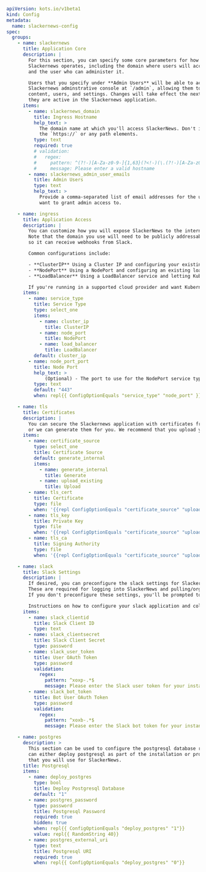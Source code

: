 ```yaml
apiVersion: kots.io/v1beta1
kind: Config
metadata:
  name: slackernews-config
spec:
  groups:
    - name: slackernews
      title: Application Core
      description: |
        For this section, you can specify some core parameters for how
        Slackernews operates, including the domain where users will access it
        and the user who can administer it.

        Users that you specify under **Admin Users** will be able to access the
        Slackernews adminstrative console at `/admin`, allowing them to manage
        content, users, and settings. Changes will take effect the next time
        they are active in the Slackernews application.
      items:
        - name: slackernews_domain
          title: Ingress Hostname
          help_text: >
            The domain name at which you'll access SlackerNews. Don't include
            the `https://` or any path elements.
          type: text
          required: true
          # validation:
          #   regex:
          #     pattern: ^(?!-)[A-Za-z0-9-]{1,63}(?<!-)(\.(?!-)[A-Za-z0-9-]{1,63}(?<!-))*\.[A-Za-z]{2,}$
          #     message: Please enter a valid hostname
        - name: slackernews_admin_user_emails
          title: Admin Users
          type: text
          help_text: >
            Provide a comma-separated list of email addresses for the users you
            want to grant admin access to.

    - name: ingress
      title: Application Access
      description: |
        You can customize how you will expose SlackerNews to the internet.
        Note that the domain you use will need to be publicly addressable with certs signed by a public authority
        so it can receive webhooks from Slack.

        Common configurations include:

        - **ClusterIP** Using a Cluster IP and configuring your existing ingress controller to route traffic to SlackerNews
        - **NodePort** Using a NodePort and configuring an existing load balancer to route traffic to SlackerNews
        - **LoadBalancer** Using a LoadBalancer service and letting Kubernetes provision a load balancer for you

        If you're running in a supported cloud provider and want Kubernetes to provision a Load Balancer, use LoadBalancer.
      items:
        - name: service_type
          title: Service Type
          type: select_one
          items:
            - name: cluster_ip
              title: ClusterIP
            - name: node_port
              title: NodePort
            - name: load_balancer
              title: LoadBalancer
          default: cluster_ip
        - name: node_port_port
          title: Node Port
          help_text: >
              (Optional) - The port to use for the NodePort service type. Leave this blank to have Kubernetes choose a port for you.
          type: text
          default: "443"
          when: repl{{ ConfigOptionEquals "service_type" "node_port" }}

    - name: tls
      title: Certificates
      description: |
        You can secure the Slackernews application with certificates from a trusted certificate authority
        or we can generate them for you. We recommend that you upload your own certificates for production installations.
      items:
        - name: certificate_source
          type: select_one
          title: Certificate Source
          default: generate_internal
          items:
            - name: generate_internal
              title: Generate
            - name: upload_existing
              title: Upload
        - name: tls_cert
          title: Certificate
          type: file
          when: '{{repl ConfigOptionEquals "certificate_source" "upload_existing"}}'
        - name: tls_key
          title: Private Key
          type: file
          when: '{{repl ConfigOptionEquals "certificate_source" "upload_existing"}}'
        - name: tls_ca
          title: Signing Authority
          type: file
          when: '{{repl ConfigOptionEquals "certificate_source" "upload_existing"}}'

    - name: slack
      title: Slack Settings
      description: |
        If desired, you can preconfigure the slack settings for SlackerNews.
        These are required for logging into SlackerNews and pulling/organizing content from your slack instance.
        If you don't preconfigure these settings, you'll be prompted to configure them when you first access SlackerNews.

        Instructions on how to configure your slack application and collect these values can be found in [the SlackerNews slack documentation](https://docs.slackernews.io/slack/).
      items:
        - name: slack_clientid
          title: Slack Client ID
          type: text
        - name: slack_clientsecret
          title: Slack Client Secret
          type: password
        - name: slack_user_token
          title: User OAuth Token
          type: password
          validation:
            regex:
              pattern: ^xoxp-.*$
              message: Please enter the Slack user token for your instance of Slackernews
        - name: slack_bot_token
          title: Bot User OAuth Token
          type: password
          validation:
            regex:
              pattern: ^xoxb-.*$
              message: Please enter the Slack bot token for your instance of Slackernews

    - name: postgres
      description: >
        This section can be used to configure the postgresql database required by SlackerNews. You
        can either deploy postgresql as part of the installation or provide an external URI to an existing postgresql instance
        that you will use for SlackerNews.
      title: Postgresql
      items:
        - name: deploy_postgres
          type: bool
          title: Deploy Postgresql Database
          default: "1"
        - name: postgres_password
          type: password
          title: Postgresql Password
          required: true
          hidden: true
          when: repl{{ ConfigOptionEquals "deploy_postgres" "1"}}
          value: repl{{ RandomString 40}}
        - name: postgres_external_uri
          type: text
          title: Postgresql URI
          required: true
          when: repl{{ ConfigOptionEquals "deploy_postgres" "0"}}
```